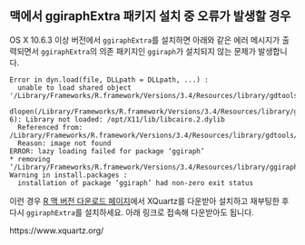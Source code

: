 ## 맥에서 ggiraphExtra 패키지 설치 중 오류가 발생할 경우

OS X 10.6.3 이상 버전에서 `ggiraphExtra`를 설치하면 아래와 같은 에러 메시지가 출력되면서 `ggiraphExtra`의 의존 패키지인 `ggiraph`가 설치되지 않는 문제가 발생합니다.

```
Error in dyn.load(file, DLLpath = DLLpath, ...) : 
  unable to load shared object '/Library/Frameworks/R.framework/Versions/3.4/Resources/library/gdtools/libs/gdtools.so':
  dlopen(/Library/Frameworks/R.framework/Versions/3.4/Resources/library/gdtools/libs/gdtools.so, 6): Library not loaded: /opt/X11/lib/libcairo.2.dylib
  Referenced from: /Library/Frameworks/R.framework/Versions/3.4/Resources/library/gdtools/libs/gdtools.so
  Reason: image not found
ERROR: lazy loading failed for package ‘ggiraph’
* removing ‘/Library/Frameworks/R.framework/Versions/3.4/Resources/library/ggiraph’
Warning in install.packages :
  installation of package ‘ggiraph’ had non-zero exit status
```

이런 경우 [R 맥 버전 다운로드 페이지](http://cran.nexr.com/bin/macosx/)에서 XQuartz를 다운받아 설치하고 재부팅한 후 다시 `ggiraphExtra`를 설치하세요. 아래 링크로 접속해 다운받아도 됩니다.

https://www.xquartz.org/
